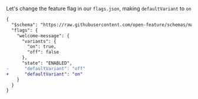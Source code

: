 Let's change the feature flag in our `flags.json`, making `defaultVariant` to `on`

```diff
{
  "$schema": "https://raw.githubusercontent.com/open-feature/schemas/main/json/flagd-definitions.json",
  "flags": {
    "welcome-message": {
      "variants": {
        "on": true,
        "off": false
      },
      "state": "ENABLED",
-      "defaultVariant": "off"
+      "defaultVariant": "on"
    }
  }
}
```